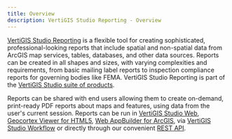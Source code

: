 ```yaml
---
title: Overview
description: VertiGIS Studio Reporting - Overview
---
```



[VertiGIS Studio Reporting](https://www.vertigisstudio.com/products/vertigis-studio-reporting/) is a flexible tool for creating sophisticated, professional-looking reports that include spatial and non-spatial data from ArcGIS map services, tables, databases, and other data sources. Reports can be created in all shapes and sizes, with varying complexities and requirements, from basic mailing label reports to inspection compliance reports for governing bodies like FEMA. VertiGIS Studio Reporting is part of the [VertiGIS Studio suite of products](https://www.vertigisstudio.com/products/).

Reports can be shared with end users allowing them to create on-demand, print-ready PDF reports about maps and features, using data from the user's current session. Reports can be run in [VertiGIS Studio Web](https://www.vertigisstudio.com/products/vertigis-studio-web/), [Geocortex Viewer for HTML5](https://docs.geocortex.com/essentials/gvh/), [Web AppBuilder for ArcGIS](https://www.esri.com/en-us/arcgis/products/web-appbuilder/overview), via [VertiGIS Studio Workflow](https://www.vertigisstudio.com/products/vertigis-studio-workflow/) or directly through our convenient [REST API](https://apps.vertigisstudio.com/reporting/service/api-viewer/index.html?url=../swagger.json).

<DesignerCallout />
